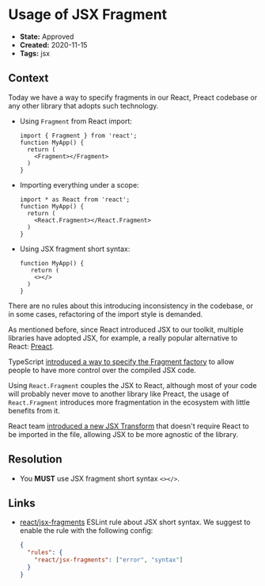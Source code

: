 # Usage of JSX Fragment

* **State:** Approved
* **Created:** 2020-11-15
* **Tags:** jsx

## Context

Today we have a way to specify fragments in our React, Preact codebase or
any other library that adopts such technology.

* Using `Fragment` from React import:

    ```tsx
    import { Fragment } from 'react';
    function MyApp() {
      return (
        <Fragment></Fragment>
      )
    }
    ```

* Importing everything under a scope:

    ```tsx
    import * as React from 'react';
    function MyApp() {
      return (
        <React.Fragment></React.Fragment>
      )
    }
    ```

* Using JSX fragment short syntax:

    ```tsx
    function MyApp() {
       return (
        <></>
      )
    }
   ```

There are no rules about this introducing inconsistency in the codebase, or in
some cases, refactoring of the import style is demanded.

As mentioned before, since React introduced JSX to our toolkit, multiple
libraries have adopted JSX, for example, a really popular alternative to React:
[Preact](https://preactjs.com/).

TypeScript [introduced a way to specify the Fragment factory](https://github.com/microsoft/TypeScript/pull/38720)
to allow people to have more control over the compiled JSX code.

Using `React.Fragment` couples the JSX to React, although most of your code will
probably never move to another library like Preact, the usage of
`React.Fragment` introduces more fragmentation in the ecosystem with little
benefits from it.

React team [introduced a new JSX Transform](https://reactjs.org/blog/2020/09/22/introducing-the-new-jsx-transform.html)
that doesn't require React to be imported in the file, allowing JSX to be more
agnostic of the library.

## Resolution

* You **MUST** use JSX fragment short syntax `<></>`.

## Links

* [react/jsx-fragments](https://github.com/yannickcr/eslint-plugin-react/blob/master/docs/rules/jsx-fragments.md)
  ESLint rule about JSX short syntax. We suggest to enable the rule with the
  following config:

    ```json
    {
      "rules": {
        "react/jsx-fragments": ["error", "syntax"]
      }
    }
    ```
